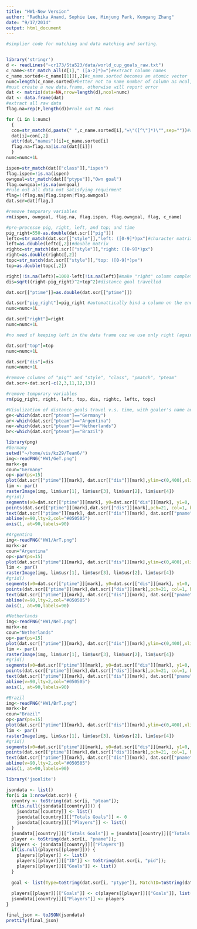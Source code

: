 ```yaml
---
title: "HW1-New Version"
author: "Radhika Anand, Sophie Lee, Minjung Park, Kungang Zhang"
date: "9/17/2014"
output: html_document
---
```



```r
#simplier code for matching and data matching and sorting.


library('stringr')
d <- readLines("~cr173/Sta523/data/world_cup_goals_raw.txt")
c_name<-str_match_all(d[1]," ([a-z]*)=")#extract column names
c_name.sorted<-c_name[[1]][,2]#c_name.sorted becomes an atomic vector
numc=length(c_name.sorted)#better not to name number of column as ncol, since it is parameter name of matrix. 
#must create a new data.frame, otherwise will report error
dat <- matrix(data=NA,nrow=length(d),ncol=numc)
dat <- data.frame(dat)
#extract all raw data
flag.na=rep(F,length(d))#rule out NA rows

for (i in 1:numc)
  {
  con=str_match(d,paste(" ",c_name.sorted[i],"=\"([^\"]*)\"",sep=""))#str_match return a matrix, instead of a list, easier to manipulate
  dat[i]=con[,2]
  attr(dat,"names")[i]=c_name.sorted[i]
  flag.na=flag.na|is.na(dat[[i]])
  }
numc=numc+1L

ispen=str_match(dat[["class"]],"ispen")
flag.ispen=!is.na(ispen)
owngoal=str_match(dat[["ptype"]],"Own goal")
flag.owngoal=!is.na(owngoal)
#rule out all data not satisfying requirment
flag=!(flag.na|flag.ispen|flag.owngoal)
dat.scr=dat[flag,]

#remove temporary variables
rm(ispen, owngoal, flag.na, flag.ispen, flag.owngoal, flag, c_name)

#pre-processe pig, right, left, and top; and time
pig_right=550-as.double(dat.scr[["pig"]])
leftc=str_match(dat.scr[["style"]],"left: ([0-9]*)px")#character matrix
left=as.double(leftc[,2])#double matrix
rightc=str_match(dat.scr[["style"]],"right: ([0-9]*)px")
right=as.double(rightc[,2])
topc=str_match(dat.scr[["style"]],"top: ([0-9]*)px")
top=as.double(topc[,2])

right[!is.na(left)]=1000-left[!is.na(left)]#make "right" column complete based on the pig_right
dis=sqrt((right-pig_right)^2+top^2)#distance goal travelled

dat.scr[["ptime"]]=as.double(dat.scr[["ptime"]])

dat.scr["pig_right"]=pig_right #automattically bind a column on the end of dat.scr with given name.
numc=numc+1L 

dat.scr["right"]=right
numc=numc+1L

#no need of keeping left in the data frame coz we use only right (again left is redundant)

dat.scr["top"]=top
numc=numc+1L

dat.scr["dis"]=dis
numc=numc+1L

#remove columns of "pig"" and "style", "class", "pmatch", "pteam"
dat.scr<-dat.scr[-c(2,3,11,12,13)]

#remove temporary variables
rm(pig_right, right, left, top, dis, rightc, leftc, topc)

#Visulization of distance goals travel v.s. time, with goaler's name and national flag as background.
ge<-which(dat.scr["pteam"]=="Germany")
ar<-which(dat.scr["pteam"]=="Argentina")
ne<-which(dat.scr["pteam"]=="Netherlands")
br<-which(dat.scr["pteam"]=="Brazil")

library(png)
#Germany
setwd("~/home/vis/kz29/Team6/")
img<-readPNG("HW1/GeT.png")
mark<-ge
coun="Germany"
op<-par(ps=15)
plot(dat.scr[["ptime"]][mark], dat.scr[["dis"]][mark],ylim=c(0,400),xlim=c(0,125),xlab="Time (minutes)", ylab="Length of goal",main=coun)
lim <- par()
rasterImage(img, lim$usr[1], lim$usr[3], lim$usr[2], lim$usr[4])
#grid()
segments(x0=dat.scr[["ptime"]][mark], y0=dat.scr[["dis"]][mark], y1=0, col="#303030")
points(dat.scr[["ptime"]][mark],dat.scr[["dis"]][mark],pch=21, col=1, bg="#1D10FC")
text(dat.scr[["ptime"]][mark], dat.scr[["dis"]][mark], dat.scr[["pname"]][mark], cex=0.53, pos=4, col="black")
abline(v=90,lty=2,col="#050505")
axis(1, at=90,labels=90)

#Argentina
img<-readPNG("HW1/ArT.png")
mark<-ar
coun="Argentina"
op<-par(ps=15)
plot(dat.scr[["ptime"]][mark], dat.scr[["dis"]][mark],ylim=c(0,400),xlim=c(0,125),xlab="Time (minutes)", ylab="Length of goal",main=coun)
lim <- par()
rasterImage(img, lim$usr[1], lim$usr[3], lim$usr[2], lim$usr[4])
#grid()
segments(x0=dat.scr[["ptime"]][mark], y0=dat.scr[["dis"]][mark], y1=0, col="#303030")
points(dat.scr[["ptime"]][mark],dat.scr[["dis"]][mark],pch=21, col=1, bg="#1D10FC")
text(dat.scr[["ptime"]][mark], dat.scr[["dis"]][mark], dat.scr[["pname"]][mark], cex=0.53, pos=4, col="black")
abline(v=90,lty=2,col="#050505")
axis(1, at=90,labels=90)

#Netherlands
img<-readPNG("HW1/NeT.png")
mark<-ne
coun="Netherlands"
op<-par(ps=15)
plot(dat.scr[["ptime"]][mark], dat.scr[["dis"]][mark],ylim=c(0,400),xlim=c(0,125),xlab="Time (minutes)", ylab="Length of goal",main=coun)
lim <- par()
rasterImage(img, lim$usr[1], lim$usr[3], lim$usr[2], lim$usr[4])
#grid()
segments(x0=dat.scr[["ptime"]][mark], y0=dat.scr[["dis"]][mark], y1=0, col="#303030")
points(dat.scr[["ptime"]][mark],dat.scr[["dis"]][mark],pch=21, col=1, bg="#1D10FC")
text(dat.scr[["ptime"]][mark], dat.scr[["dis"]][mark], dat.scr[["pname"]][mark], cex=0.53, pos=4, col="black")
abline(v=90,lty=2,col="#050505")
axis(1, at=90,labels=90)

#Brazil
img<-readPNG("HW1/BrT.png")
mark<-br
coun="Brazil"
op<-par(ps=15)
plot(dat.scr[["ptime"]][mark], dat.scr[["dis"]][mark],ylim=c(0,400),xlim=c(0,125),xlab="Time (minutes)", ylab="Length of goal",main=coun)
lim <- par()
rasterImage(img, lim$usr[1], lim$usr[3], lim$usr[2], lim$usr[4])
#grid()
segments(x0=dat.scr[["ptime"]][mark], y0=dat.scr[["dis"]][mark], y1=0, col="#303030")
points(dat.scr[["ptime"]][mark],dat.scr[["dis"]][mark],pch=21, col=1, bg="#1D10FC")
text(dat.scr[["ptime"]][mark], dat.scr[["dis"]][mark], dat.scr[["pname"]][mark], cex=0.53, pos=4, col="black")
abline(v=90,lty=2,col="#050505")
axis(1, at=90,labels=90)

library('jsonlite')

jsondata <- list()
for(i in 1:nrow(dat.scr)) { 
  country <- toString(dat.scr[i, "pteam"]);
  if(is.null(jsondata[[country]])) { 
    jsondata[[country]] <- list() 
    jsondata[[country]][["Totals Goals"]] <- 0
    jsondata[[country]][["Players"]] <- list()
  }
  jsondata[[country]][["Totals Goals"]] = jsondata[[country]][["Totals Goals"]] + 1
  player <- toString(dat.scr[i, "pname"]);
  players <- jsondata[[country]][["Players"]]
  if(is.null(players[[player]])) { 
    players[[player]] <- list()
    players[[player]][["ID"]] <- toString(dat.scr[i, "pid"]);
    players[[player]][["Goals"]] <- list()
  }
  
  goal <- list(Type=toString(dat.scr[i, "ptype"]), MatchID=toString(dat.scr[i, "mid"]), Time=as.numeric(toString(dat.scr[i, "ptime"])), ExtraTime=as.numeric(toString(dat.scr[i, "paddtime"])), PIG_right=as.numeric(toString(dat.scr[i, "pig_right"])), Right=as.numeric(toString(dat.scr[i, "right"])), Top=as.numeric(toString(dat.scr[i, "top"]))) 
  
  players[[player]][["Goals"]] <- c(players[[player]][["Goals"]], list(goal))
  jsondata[[country]][["Players"]] <- players
}

final_json <- toJSON(jsondata)
prettify(final_json)

```

